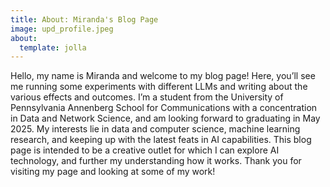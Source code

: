 ```yaml
---
title: About: Miranda's Blog Page
image: upd_profile.jpeg
about:
  template: jolla
---
```


Hello, my name is Miranda and welcome to my blog page! Here, you'll see me running some experiments with different LLMs and writing about the various effects and outcomes. I'm a student from the University of Pennsylvania Annenberg School for Communications with a concentration in Data and Network Science, and am looking forward to graduating in May 2025. My interests lie in data and computer science, machine learning research, and keeping up with the latest feats in AI capabilities. This blog page is intended to be a creative outlet for which I can explore AI technology, and further my understanding how it works. Thank you for visiting my page and looking at some of my work!

